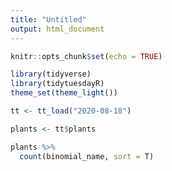 ```yaml
---
title: "Untitled"
output: html_document
---
```


```r
knitr::opts_chunk$set(echo = TRUE)
```

```r
library(tidyverse)
library(tidytuesdayR)
theme_set(theme_light())

tt <- tt_load("2020-08-18")
```
```r
plants <- tt$plants
```

```r
plants %>% 
  count(binomial_name, sort = T)


```

